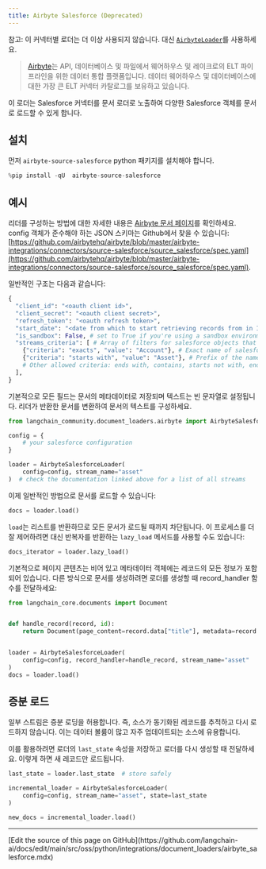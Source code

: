 ```yaml
---
title: Airbyte Salesforce (Deprecated)
---
```


참고: 이 커넥터별 로더는 더 이상 사용되지 않습니다. 대신 [`AirbyteLoader`](/oss/python/integrations/document_loaders/airbyte)를 사용하세요.

>[Airbyte](https://github.com/airbytehq/airbyte)는 API, 데이터베이스 및 파일에서 웨어하우스 및 레이크로의 ELT 파이프라인을 위한 데이터 통합 플랫폼입니다. 데이터 웨어하우스 및 데이터베이스에 대한 가장 큰 ELT 커넥터 카탈로그를 보유하고 있습니다.

이 로더는 Salesforce 커넥터를 문서 로더로 노출하여 다양한 Salesforce 객체를 문서로 로드할 수 있게 합니다.

## 설치

먼저 `airbyte-source-salesforce` python 패키지를 설치해야 합니다.

```python
%pip install -qU  airbyte-source-salesforce
```

## 예시

리더를 구성하는 방법에 대한 자세한 내용은 [Airbyte 문서 페이지](https://docs.airbyte.com/integrations/sources/salesforce/)를 확인하세요.
config 객체가 준수해야 하는 JSON 스키마는 Github에서 찾을 수 있습니다: [https://github.com/airbytehq/airbyte/blob/master/airbyte-integrations/connectors/source-salesforce/source_salesforce/spec.yaml](https://github.com/airbytehq/airbyte/blob/master/airbyte-integrations/connectors/source-salesforce/source_salesforce/spec.yaml).

일반적인 구조는 다음과 같습니다:

```python
{
  "client_id": "<oauth client id>",
  "client_secret": "<oauth client secret>",
  "refresh_token": "<oauth refresh token>",
  "start_date": "<date from which to start retrieving records from in ISO format, e.g. 2020-10-20T00:00:00Z>",
  "is_sandbox": False, # set to True if you're using a sandbox environment
  "streams_criteria": [ # Array of filters for salesforce objects that should be loadable
    {"criteria": "exacts", "value": "Account"}, # Exact name of salesforce object
    {"criteria": "starts with", "value": "Asset"}, # Prefix of the name
    # Other allowed criteria: ends with, contains, starts not with, ends not with, not contains, not exacts
  ],
}
```

기본적으로 모든 필드는 문서의 메타데이터로 저장되며 텍스트는 빈 문자열로 설정됩니다. 리더가 반환한 문서를 변환하여 문서의 텍스트를 구성하세요.

```python
from langchain_community.document_loaders.airbyte import AirbyteSalesforceLoader

config = {
    # your salesforce configuration
}

loader = AirbyteSalesforceLoader(
    config=config, stream_name="asset"
)  # check the documentation linked above for a list of all streams
```

이제 일반적인 방법으로 문서를 로드할 수 있습니다:

```python
docs = loader.load()
```

`load`는 리스트를 반환하므로 모든 문서가 로드될 때까지 차단됩니다. 이 프로세스를 더 잘 제어하려면 대신 반복자를 반환하는 `lazy_load` 메서드를 사용할 수도 있습니다:

```python
docs_iterator = loader.lazy_load()
```

기본적으로 페이지 콘텐츠는 비어 있고 메타데이터 객체에는 레코드의 모든 정보가 포함되어 있습니다. 다른 방식으로 문서를 생성하려면 로더를 생성할 때 record_handler 함수를 전달하세요:

```python
from langchain_core.documents import Document


def handle_record(record, id):
    return Document(page_content=record.data["title"], metadata=record.data)


loader = AirbyteSalesforceLoader(
    config=config, record_handler=handle_record, stream_name="asset"
)
docs = loader.load()
```

## 증분 로드

일부 스트림은 증분 로딩을 허용합니다. 즉, 소스가 동기화된 레코드를 추적하고 다시 로드하지 않습니다. 이는 데이터 볼륨이 많고 자주 업데이트되는 소스에 유용합니다.

이를 활용하려면 로더의 `last_state` 속성을 저장하고 로더를 다시 생성할 때 전달하세요. 이렇게 하면 새 레코드만 로드됩니다.

```python
last_state = loader.last_state  # store safely

incremental_loader = AirbyteSalesforceLoader(
    config=config, stream_name="asset", state=last_state
)

new_docs = incremental_loader.load()
```

---

<Callout icon="pen-to-square" iconType="regular">
  [Edit the source of this page on GitHub](https://github.com/langchain-ai/docs/edit/main/src/oss/python/integrations/document_loaders/airbyte_salesforce.mdx)
</Callout>
